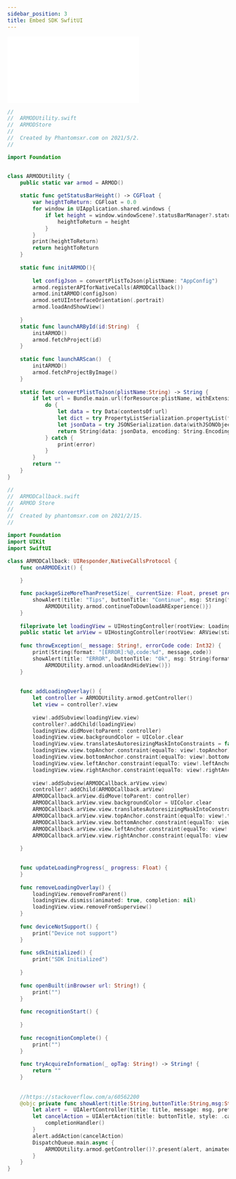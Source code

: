 ```yaml
---
sidebar_position: 3
title: Embed SDK SwfitUI
---
```


<iframe  className="video-showcase" src="//player.bilibili.com/player.html?aid=758355740&bvid=BV1q64y1o75i&cid=345215059&page=1" scrolling="no" border="0" frameborder="no" framespacing="0" allowfullscreen="true"> </iframe>

```swift
//
//  ARMODUtility.swift
//  ARMODStore
//
//  Created by Phantomsxr.com on 2021/5/2.
//

import Foundation


class ARMODUtility {
    public static var armod = ARMOD()
    
    static func getStatusBarHeight() -> CGFloat {
        var heightToReturn: CGFloat = 0.0
        for window in UIApplication.shared.windows {
            if let height = window.windowScene?.statusBarManager?.statusBarFrame.height, height > heightToReturn {
                heightToReturn = height
            }
        }
        print(heightToReturn)
        return heightToReturn
    }
    
    static func initARMOD(){
        
        let configJson = convertPlistToJson(plistName: "AppConfig")
        armod.registerAPIforNativeCalls(ARMODCallback())
        armod.initARMOD(configJson)
        armod.setUIInterfaceOrientation(.portrait)
        armod.loadAndShowView()
        
    }
    static func launchARById(id:String)  {
        initARMOD()
        armod.fetchProject(id)
    }
    
    static func launchARScan()  {
        initARMOD()
        armod.fetchProjectByImage()
    }
    
    static func convertPlistToJson(plistName:String) -> String {
        if let url = Bundle.main.url(forResource:plistName, withExtension: "plist") {
            do {
                let data = try Data(contentsOf:url)
                let dict = try PropertyListSerialization.propertyList(from: data, options: [], format: nil) as! [String:Any]
                let jsonData = try JSONSerialization.data(withJSONObject: dict , options: .prettyPrinted)
                return String(data: jsonData, encoding: String.Encoding.utf8) ?? ""
            } catch {
                print(error)
            }
        }
        return ""
    }
}

```

```swift
//
//  ARMODCallback.swift
//  ARMOD Store
//
//  Created by phantomsxr.com on 2021/2/15.
//

import Foundation
import UIKit
import SwiftUI

class ARMODCallback: UIResponder,NativeCallsProtocol {
    func onARMODExit() {
        
    }

    func packageSizeMoreThanPresetSize(_ currentSize: Float, preset presetSize: Float) {
        showAlert(title: "Tips", buttonTitle: "Continue", msg: String(format: "Need to download %.2f", currentSize),completionHandler: {
            ARMODUtility.armod.continueToDownloadARExperience()})
    }
    
    fileprivate let loadingView = UIHostingController(rootView: LoadingView())
    public static let arView = UIHostingController(rootView: ARView(statusBarHeight: ARMODUtility.getStatusBarHeight()))
    
    func throwException(_ message: String!, errorCode code: Int32) {
        print(String(format: "[ERROR]:%@,code:%d", message,code))
        showAlert(title: "ERROR", buttonTitle: "Ok", msg: String(format: "[ERROR]:%@,code:%d", message,code),completionHandler: {
            ARMODUtility.armod.unloadAndHideView()})
    }
    
 
    func addLoadingOverlay() {
        let controller = ARMODUtility.armod.getController()
        let view = controller?.view
        
        view!.addSubview(loadingView.view)
        controller?.addChild(loadingView)
        loadingView.didMove(toParent: controller)
        loadingView.view.backgroundColor = UIColor.clear
        loadingView.view.translatesAutoresizingMaskIntoConstraints = false
        loadingView.view.topAnchor.constraint(equalTo: view!.topAnchor).isActive = true
        loadingView.view.bottomAnchor.constraint(equalTo: view!.bottomAnchor).isActive = true
        loadingView.view.leftAnchor.constraint(equalTo: view!.leftAnchor).isActive = true
        loadingView.view.rightAnchor.constraint(equalTo: view!.rightAnchor).isActive = true
        
        view!.addSubview(ARMODCallback.arView.view)
        controller?.addChild(ARMODCallback.arView)
        ARMODCallback.arView.didMove(toParent: controller)
        ARMODCallback.arView.view.backgroundColor = UIColor.clear
        ARMODCallback.arView.view.translatesAutoresizingMaskIntoConstraints = false
        ARMODCallback.arView.view.topAnchor.constraint(equalTo: view!.topAnchor).isActive = true
        ARMODCallback.arView.view.bottomAnchor.constraint(equalTo: view!.bottomAnchor).isActive = true
        ARMODCallback.arView.view.leftAnchor.constraint(equalTo: view!.leftAnchor).isActive = true
        ARMODCallback.arView.view.rightAnchor.constraint(equalTo: view!.rightAnchor).isActive = true
        
    }

    
    func updateLoadingProgress(_ progress: Float) {
    }
    
    func removeLoadingOverlay() {
        loadingView.removeFromParent()
        loadingView.dismiss(animated: true, completion: nil)
        loadingView.view.removeFromSuperview()
    }
    
    func deviceNotSupport() {
        print("Device not support")
    }
    
    func sdkInitialized() {
        print("SDK Initialized")
        
    }
    
    func openBuilt(inBrowser url: String!) {
        print("")
    }
    
    func recognitionStart() {
        
    }
    
    func recognitionComplete() {
        print("")
    }
    
    func tryAcquireInformation(_ opTag: String!) -> String! {
        return ""
    }
    
    
    //https://stackoverflow.com/a/60562200
    @objc private func showAlert(title:String,buttonTitle:String,msg:String,completionHandler:@escaping()->Void){
        let alert =  UIAlertController(title: title, message: msg, preferredStyle: .alert)
        let cancelAction = UIAlertAction(title: buttonTitle, style: .cancel) { (action) in
            completionHandler()
        }
        alert.addAction(cancelAction)
        DispatchQueue.main.async {
            ARMODUtility.armod.getController()?.present(alert, animated: true, completion: nil)
        }
    }    
}

```